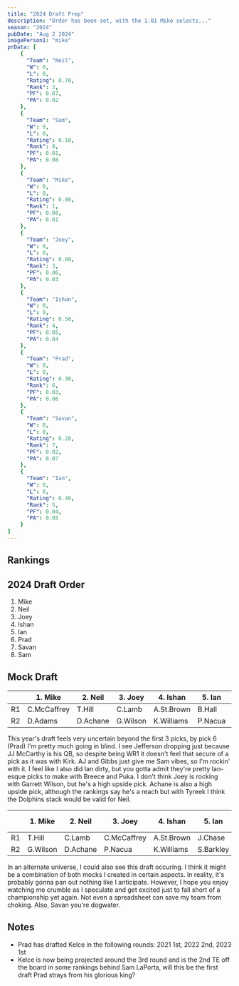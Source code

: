 ```yaml
---
title: "2024 Draft Prep"
description: "Order has been set, with the 1.01 Mike selects..."
season: "2024"
pubDate: "Aug 2 2024"
imagePerson1: "mike"
prData: [
    {
	  "Team": "Neil",
	  "W": 0,
	  "L": 0,
	  "Rating": 0.70,
	  "Rank": 2,
	  "PF": 0.07,
	  "PA": 0.02
	},
	{
	  "Team": "Sam",
	  "W": 0,
	  "L": 0,
	  "Rating": 0.10,
	  "Rank": 8,
	  "PF": 0.01,
	  "PA": 0.08
	},
	{
	  "Team": "Mike",
	  "W": 0,
	  "L": 0,
	  "Rating": 0.80,
	  "Rank": 1,
	  "PF": 0.08,
	  "PA": 0.01
	},
	{
	  "Team": "Joey",
	  "W": 0,
	  "L": 0,
	  "Rating": 0.60,
	  "Rank": 3,
	  "PF": 0.06,
	  "PA": 0.03
	},
	{
	  "Team": "Ishan",
	  "W": 0,
	  "L": 0,
	  "Rating": 0.50,
	  "Rank": 4,
	  "PF": 0.05,
	  "PA": 0.04
	},
	{
	  "Team": "Prad",
	  "W": 0,
	  "L": 0,
	  "Rating": 0.30,
	  "Rank": 6,
	  "PF": 0.03,
	  "PA": 0.06
	},
	{
	  "Team": "Savan",
	  "W": 0,
	  "L": 0,
	  "Rating": 0.20,
	  "Rank": 7,
	  "PF": 0.02,
	  "PA": 0.07
	},
	{
	  "Team": "Ian",
	  "W": 0,
	  "L": 0,
	  "Rating": 0.40,
	  "Rank": 5,
	  "PF": 0.04,
	  "PA": 0.05
	}
]
---
```



## Rankings

<PowerRankingTable client:load data={frontmatter.prData} />

## 2024 Draft Order

1. Mike
2. Neil
3. Joey
4. Ishan
5. Ian
6. Prad
7. Savan
8. Sam

## Mock Draft

|     | 1. Mike             | 2. Neil          | 3. Joey         | 4. Ishan         | 5. Ian        | 6. Prad         | 7. Savan        | 8. Sam          |
|-----|---------------------|------------------|-----------------|------------------|-------------- |-----------------|-----------------|-----------------|
| R1  | C.McCaffrey         | T.Hill           | C.Lamb          | A.St.Brown       | B.Hall        | J.Chase         | B.Robinson      | A.Brown         |
| R2  | D.Adams             | D.Achane         | G.Wilson        | K.Williams       | P.Nacua       | S.Barkley       | J.Jefferson     | J.Gibbs         |


This year's draft feels very uncertain beyond the first 3 picks, by pick 6 (Prad) I'm pretty much going in blind. I see Jefferson dropping just
because JJ McCarthy is his QB, so despite being WR1 it doesn't feel that secure of a pick as it was with Kirk. AJ and Gibbs just give me Sam vibes,
so I'm rockin' with it. I feel like I also did Ian dirty, but you gotta admit they're pretty Ian-esque picks to make with Breece and Puka. I don't
think Joey is rocking with Garrett Wilson, but he's a high upside pick. Achane is also a high upside pick, although the rankings say he's a reach but
with Tyreek I think the Dolphins stack would be valid for Neil.

|     | 1. Mike             | 2. Neil          | 3. Joey         | 4. Ishan         | 5. Ian        | 6. Prad         | 7. Savan        | 8. Sam          |
|-----|---------------------|------------------|-----------------|------------------|-------------- |-----------------|-----------------|-----------------|
| R1  | T.Hill              | C.Lamb           | C.McCaffrey     | A.St.Brown       | J.Chase       | B.Robinson      | A.Brown         | B.Hall          |
| R2  | G.Wilson            | D.Achane         | P.Nacua         | K.Williams       | S.Barkley     | S.LaPorta       | J.Gibbs         | J.Jefferson     |

In an alternate universe, I could also see this draft occuring. I think it might be a combination of both mocks I created in certain aspects. 
In reality, it's probably gonna pan out nothing like I anticipate. However, I hope you enjoy watching me crumble as I speculate and get excited
just to fall short of a championship yet again. Not even a spreadsheet can save my team from choking. Also, Savan you're dogwater.

## Notes

* Prad has drafted Kelce in the following rounds: 2021 1st, 2022 2nd, 2023 1st
* Kelce is now being projected around the 3rd round and is the 2nd TE off the board in some rankings behind Sam LaPorta, will this be the first draft Prad strays from his glorious king?
